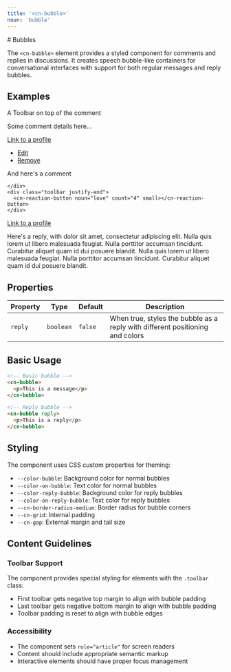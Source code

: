 ```yaml
---
title: '<cn-bubble>'
noun: 'bubble'
---
```

<article class="column-l">
# Bubbles

The `<cn-bubble>` element provides a styled component for comments and replies in discussions. It creates speech bubble-like containers for conversational interfaces with support for both regular messages and reply bubbles.

## Examples

<div class="flex flex-col">
  <article class="flex flex-row flex-no-wrap">
    <cn-avatar nick="Sparrow" src="https://picsum.photos/128/128"/>
    <cn-bubble class="grow">
      <div class="toolbar">
        <p>A Toolbar on top of the comment</p>
        <cn-menu inline="true"/>
      </div>
      <p>Some comment details here...</p>
    </cn-bubble>
  </article>
  <cn-bubble class="grow">
    <div class="toolbar small">
      <p class="grow">
        <a href="#complex-example">Link to a profile</a>
      </p>
       <cn-menu inline="true">
       <ul>
         <li>
           <a href="#">
             <cn-icon xsmall noun="edit"></cn-icon>
             Edit
           </a>
        </li>
        <li>
           <a href="#">
             <cn-icon xsmall noun="delete"></cn-icon>
             Remove
           </a>
         </li>
       </ul>
      </cn-menu>
    </div>
    <div>


And here's a comment

    </div>
    <div class="toolbar justify-end">
      <cn-reaction-button noun="love" count="4" small></cn-reaction-button>
    </div>
  </cn-bubble>

  <cn-bubble reply="true" class="grow">
    <div class="toolbar small">
      <p class="grow">
        <a href="#complex-example">Link to a profile</a>
      </p>
      <cn-menu inline>
      </cn-menu>
    </div>
    <div>
      <p>Here's a reply, with dolor sit amet, consectetur adipiscing elit. Nulla quis lorem ut libero malesuada feugiat. Nulla porttitor accumsan tincidunt. Curabitur aliquet quam id dui posuere blandit. Nulla quis lorem ut libero malesuada feugiat. Nulla porttitor accumsan tincidunt. Curabitur aliquet quam id dui posuere blandit.</p>
    </div>
    <div class="toolbar justify-end">
      <cn-reaction-button disabled noun="love" count="4" small></cn-reaction-button>
    </div>
  </cn-bubble>
</div>


## Properties

| Property | Type      | Default | Description                                    |
|----------|-----------|---------|------------------------------------------------|
| `reply`  | `boolean` | `false` | When true, styles the bubble as a reply with different positioning and colors |

## Basic Usage

```html
<!-- Basic bubble -->
<cn-bubble>
  <p>This is a message</p>
</cn-bubble>

<!-- Reply bubble -->
<cn-bubble reply>
  <p>This is a reply</p>
</cn-bubble>
```

## Styling

The component uses CSS custom properties for theming:

- `--color-bubble`: Background color for normal bubbles
- `--color-on-bubble`: Text color for normal bubbles  
- `--color-reply-bubble`: Background color for reply bubbles
- `--color-on-reply-bubble`: Text color for reply bubbles
- `--cn-border-radius-medium`: Border radius for bubble corners
- `--cn-grid`: Internal padding
- `--cn-gap`: External margin and tail size

## Content Guidelines

### Toolbar Support

The component provides special styling for elements with the `.toolbar` class:

- First toolbar gets negative top margin to align with bubble padding
- Last toolbar gets negative bottom margin to align with bubble padding
- Toolbar padding is reset to align with bubble edges

### Accessibility

- The component sets `role="article"` for screen readers
- Content should include appropriate semantic markup
- Interactive elements should have proper focus management


</article>
